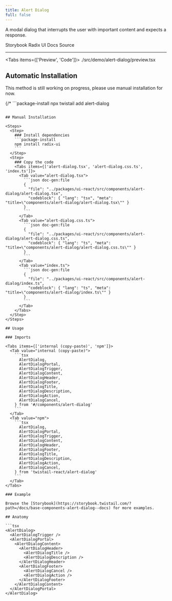 ```yaml
---
title: Alert Dialog
full: false
---
```


A modal dialog that interrupts the user with important content and expects a response.

<Badges>
  <BadgeLink href="https://storybook.twistail.com/?path=/docs/base-components-alert-dialog--docs" external>
    Storybook
  </BadgeLink>
  <BadgeLink href="https://www.radix-ui.com/primitives/docs/components/alert-dialog#api-reference" external>
    Radix UI Docs
  </BadgeLink>
  <BadgeLink href="https://github.com/riipandi/twistail/tree/main/packages/ui-react/src/components/alert-dialog" external>
    Source
  </BadgeLink>
</Badges>

---


<Tabs items={['Preview', 'Code']}>
  <Tab value="Preview" className="rounded-b-xl flex min-h-44 flex-wrap items-center justify-center gap-4 py-20 not-prose">
    <Demo />
  </Tab>
  <Tab value="Code">
    <include cwd lang="tsx">./src/demo/alert-dialog/preview.tsx</include>
  </Tab>
</Tabs>

## Automatic Installation

<Callout type='warn'>
  This method is still working on progress, please use manual installation for now.
</Callout>

{/* ```package-install
npx twistail add alert-dialog
``` */}

## Manual Installation

<Steps>
  <Step>
    ### Install dependencies
    ```package-install
    npm install radix-ui
    ```
  </Step>
  <Step>
    ### Copy the code
    <Tabs items={['alert-dialog.tsx', 'alert-dialog.css.ts', 'index.ts']}>
      <Tab value="alert-dialog.tsx">
        ```json doc-gen:file
        {
          "file": "../packages/ui-react/src/components/alert-dialog/alert-dialog.tsx",
          "codeblock": { "lang": "tsx", "meta": "title=\"components/alert-dialog/alert-dialog.tsx\"" }
        }
        ```
      </Tab>
      <Tab value="alert-dialog.css.ts">
        ```json doc-gen:file
        {
          "file": "../packages/ui-react/src/components/alert-dialog/alert-dialog.css.ts",
          "codeblock": { "lang": "ts", "meta": "title=\"components/alert-dialog/alert-dialog.css.ts\"" }
        }
        ```
      </Tab>
      <Tab value="index.ts">
        ```json doc-gen:file
        {
          "file": "../packages/ui-react/src/components/alert-dialog/index.ts",
          "codeblock": { "lang": "ts", "meta": "title=\"components/alert-dialog/index.ts\"" }
        }
        ```
      </Tab>
    </Tabs>
  </Step>
</Steps>

## Usage

### Imports

<Tabs items={['internal (copy-paste)', 'npm']}>
  <Tab value="internal (copy-paste)">
    ```tsx
      AlertDialog,
      AlertDialogPortal,
      AlertDialogTrigger,
      AlertDialogContent,
      AlertDialogHeader,
      AlertDialogFooter,
      AlertDialogTitle,
      AlertDialogDescription,
      AlertDialogAction,
      AlertDialogCancel,
    } from '#/components/alert-dialog'
    ```
  </Tab>
  <Tab value="npm">
    ```tsx
      AlertDialog,
      AlertDialogPortal,
      AlertDialogTrigger,
      AlertDialogContent,
      AlertDialogHeader,
      AlertDialogFooter,
      AlertDialogTitle,
      AlertDialogDescription,
      AlertDialogAction,
      AlertDialogCancel,
    } from 'twistail-react/alert-dialog'
    ```
  </Tab>
</Tabs>

### Example

Browse the [Storybook](https://storybook.twistail.com/?path=/docs/base-components-alert-dialog--docs) for more examples.

## Anatomy

```tsx
<AlertDialog>
  <AlertDialogTrigger />
  <AlertDialogPortal>
    <AlertDialogContent>
      <AlertDialogHeader>
        <AlertDialogTitle />
        <AlertDialogDescription />
      </AlertDialogHeader>
      <AlertDialogFooter>
        <AlertDialogCancel />
        <AlertDialogAction />
      </AlertDialogFooter>
    </AlertDialogContent>
  </AlertDialogPortal>
</AlertDialog>
```
